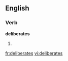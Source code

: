 
==English==

===Verb===
'''deliberates'''

# {{third-person singular of|[[deliberate]]}}

[[fr:deliberates]]
[[vi:deliberates]]